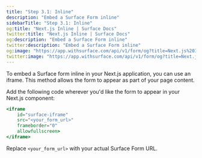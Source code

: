 ```yaml
---
title: "Step 3.1: Inline"
description: "Embed a Surface Form inline"
sidebarTitle: "Step 3.1: Inline"
og:title: "Next.js Inline | Surface Docs"
twitter:title: "Next.js Inline | Surface Docs"
og:description: "Embed a Surface Form inline"
twitter:description: "Embed a Surface Form inline"
og:image: "https://app.withsurface.com/api/v1/form/og?title=Next.js%20Inline"
twitter:image: "https://app.withsurface.com/api/v1/form/og?title=Next.js%20Inline"
---
```


To embed a Surface form inline in your Next.js application, you can use an iframe. This method allows the form to appear as part of your page content.

Add the following code wherever you'd like the form to appear in your Next.js component:

```jsx
<iframe
    id="surface-iframe"
    src="<your_form_url>"
    frameborder="0"
    allowfullscreen>
</iframe>
```

Replace `<your_form_url>` with your actual Surface Form URL. 